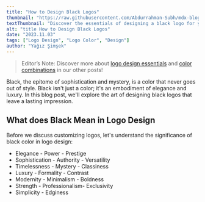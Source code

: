 ```yaml
---
title: "How to Design Black Logos"
thumbnail: "https://raw.githubusercontent.com/Abdurrahman-Subh/mdx-blog/main/images/fonts-title.png"
textThumbnail: "Discover the essentials of designing a black logo for your business! Learn its meaning in design, color combinations, examples and more!"
alt: "title How to Design Black Logos"
date: "2023.11.03"
tags: ["Logo Design", "Logo Color", "Design"]
author: "Yağız Şimşek"
---
```


> Editor’s Note: Discover more about [logo design essentials](https://stockimg.ai/blog/design/how-to-design-a-logo) and [color combinations](https://stockimg.ai/blog/design/the-psychology-of-color-in-design) in our other posts!

Black, the epitome of sophistication and mystery, is a color that never goes out of style. Black isn't just a color; it's an embodiment of elegance and luxury. In this blog post, we'll explore the art of designing black logos that leave a lasting impression.

## What does Black Mean in Logo Design

Before we discuss customizing logos, let's understand the significance of black color in logo design: 

- Elegance        - Power          - Prestige
- Sophistication  - Authority      - Versatility
- Timelessness    - Mystery        - Classiness
- Luxury          - Formality      - Contrast
- Modernity       - Minimalism     - Boldness
- Strength        - Professionalism- Exclusivity
- Simplicity      - Edginess
